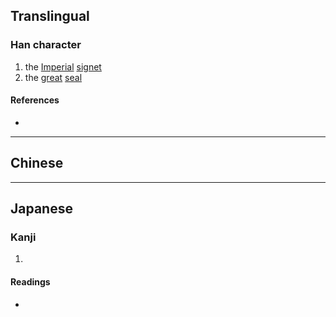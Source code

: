 {{character info/new}}
==Translingual==

===Han character===
{{Han char|rn=32|rad=土|as=14|sn=17|four=|canj=MBG|ids=⿱爾土}}

# the [[imperial|Imperial]] [[signet]]
# the [[great]] [[seal]]

====References====
* {{Han ref|kx=0241.050|dkj=05552|dj=0480.280|hdz=10495.070|uh=58D0|ud=22736}}

----

==Chinese==
{{zh-see|璽|v}}

----

==Japanese==

===Kanji===
{{ja-kanji|grade=|rs=土14}}

# {{rfdef|ja|sort=土14}}

====Readings====
* {{ja-readings|on=[[し]] (shi), [[じ]] (ji)|kun=}}